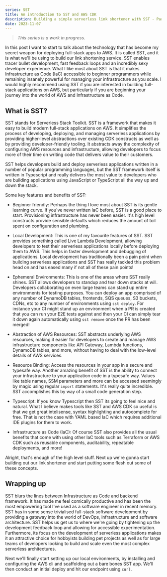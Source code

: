 ```yaml
---
series: SST
title: An introduction to SST and AWS CDK
description: Building a simple serverless link shortener with SST - Part 2
date: 2023-11-07
---
```


> _This series is a work in progress._

In this post I want to start to talk about the technology that has become my secret weapon for deploying full-stack apps to AWS. It is called SST, and it is what we'll be using to build our link shortening service. SST enables tracer bullet development, fast feedback loops and an incredibly sexy developer experience. What I like most about SST is that it makes Infrastructure as Code (IaC) accessible to beginner programmers while remaining insanely powerful for managing your infrastructure as you scale. I would highly recommend using SST if you are interested in building full-stack applications on AWS, but particularly if you are beginning your journey into the world of AWS and Infrastructure as Code.

## What is SST?

SST stands for Serverless Stack Toolkit. SST is a framework that makes it easy to build modern full-stack applications on AWS. It simplifies the process of developing, deploying, and managing serverless applications by providing higher-level abstractions over existing CDK constructs as well as by providing developer-friendly tooling. It abstracts away the complexity of configuring AWS resources and infrastructure, allowing developers to focus more of their time on writing code that delivers value to their customers.

SST helps developers build and deploy serverless applications written in a number of popular programming languages, but the SST framework itself is written in Typescript and really delivers the most value to developers who are building applications using JavaScript or TypeScript all the way up and down the stack.

Some key features and benefits of SST:

- Beginner friendly: Perhaps the thing I love most about SST is its gentle learning curve. If you've never written IaC before, SST is a good place to start. Provisioning infrastructure has never been easier. It's high level constructs provide sensible defaults which reduces the amount of toil spent on configuration and plumbing.

- Local Development: This is one of my favourite features of SST. SST provides something called Live Lambda Development, allowing developers to test their serverless applications locally before deploying them to AWS. This helps in faster development and debugging of applications. Local development has traditionally been a pain point when building serverless applications and SST has really tackled this problem head on and has eased many if not all of these pain points!
- Ephemeral Environments: This is one of the areas where SST really shines. SST allows developers to standup and tear down stacks at will. Developers collaborating on even large teams can stand up entire environments for testing purposes. You can deploy an app comprised of any number of DynamoDB tables, frontends, SQS queues, S3 buckets, CDNs, etc to any number of environments using `sst deploy`. For instance your CI might stand up an environment when a PR is created that you can run your E2E tests against and then your CI can simply tear it down again automatically using `sst remove` once the PR has been merged!

- Abstraction of AWS Resources: SST abstracts underlying AWS resources, making it easier for developers to create and manage AWS infrastructure components like API Gateway, Lambda functions, DynamoDB tables, and more, without having to deal with the low-level details of AWS services.
- Resource Binding: Access the resources in your app in a secure and typesafe way. Another amazing benefit of SST is the ability to connect your infrastructure to your application code in a typesafe way. Values like table names, SSM parameters and more can be accessed seemingly by magic using regular `import` statements. It's really quite incredible. SST accomplishes this by way of a small code generation step.

- Typescript: If you know Typescript then SST its going to feel nice and natural. What I believe makes tools like SST and AWS CDK so useful is that we get great intelisense, syntax highlighting and autocomplete for free. That is not the case with YAML based IaC which requires additional IDE plugins for them to work.

- Infrastructure as Code (IaC): Of course SST also provides all the usual benefits that come with using other IaC tools such as Terraform or AWS CDK such as reusable components, auditability, repeatable deployments, and more!

Alright, that's enough of the high level stuff. Next up we're gonna start building out our link shortener and start putting some flesh out some of these concepts.

## Wrapping up

SST blurs the lines between Infrastructure as Code and backend framework. It has made me feel comically productive and has been the most empowering tool I've used as a software engineer in recent memory. SST has in some sense trivialised full-stack software development by providing a gateway into the world of DevOps, infrastructure and software architecture. SST helps us get us to where we're going by tightening up the development feedback loop and allowing for accessible experimentation. Furthermore, its focus on the development of serverless applications makes it an attractive choice for hobbyists building pet projects as well as for large teams of developers looking to build and scale even the most complex serverless architectures.

Next we'll finally start setting up our local environments, by installing and configuring the AWS cli and scaffolding out a bare bones SST app. We'll then conduct an initial deploy and hit our endpoint using `curl`.
